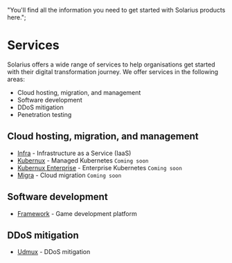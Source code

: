   "You'll find all the information you need to get started with Solarius products here.";

# Services

Solarius offers a wide range of services to help organisations get started with their digital transformation journey. We offer services in the following areas:

- Cloud hosting, migration, and management
- Software development
- DDoS mitigation
- Penetration testing

## Cloud hosting, migration, and management

- [Infra](/services/infra) - Infrastructure as a Service (IaaS)
- [Kubernux](/services/kubernux) - Managed Kubernetes `Coming soon`
- [Kubernux Enterprise](/services/kubernux-enterprise) - Enterprise Kubernetes `Coming soon`
- [Migra](/services/migra) - Cloud migration `Coming soon`

## Software development

- [Framework](/services/framework) - Game development platform

## DDoS mitigation

- [Udmux](/services/udmux) - DDoS mitigation
